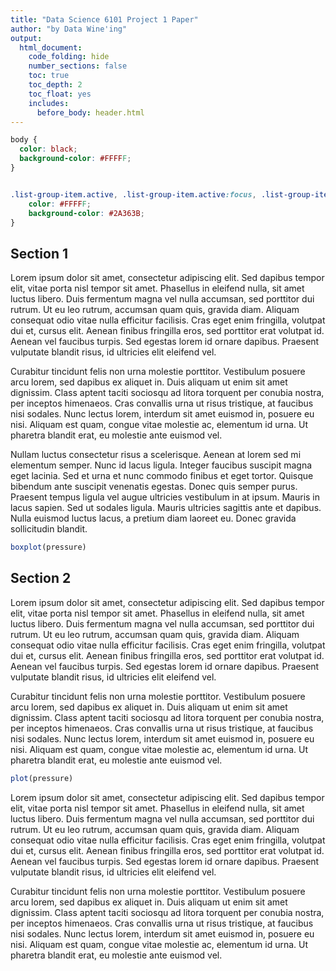 ```yaml
---
title: "Data Science 6101 Project 1 Paper"
author: "by Data Wine'ing"
output:
  html_document:
    code_folding: hide
    number_sections: false
    toc: true
    toc_depth: 2
    toc_float: yes
    includes: 
      before_body: header.html
---
```


```css

body {
  color: black;
  background-color: #FFFFF;
}


.list-group-item.active, .list-group-item.active:focus, .list-group-item.active:hover {
    color: #FFFFF;
    background-color: #2A363B;
}

```

## Section 1 

Lorem ipsum dolor sit amet, consectetur adipiscing elit. Sed dapibus tempor elit, vitae porta nisl tempor sit amet. Phasellus in eleifend nulla, sit amet luctus libero. Duis fermentum magna vel nulla accumsan, sed porttitor dui rutrum. Ut eu leo rutrum, accumsan quam quis, gravida diam. Aliquam consequat odio vitae nulla efficitur facilisis. Cras eget enim fringilla, volutpat dui et, cursus elit. Aenean finibus fringilla eros, sed porttitor erat volutpat id. Aenean vel faucibus turpis. Sed egestas lorem id ornare dapibus. Praesent vulputate blandit risus, id ultricies elit eleifend vel.

Curabitur tincidunt felis non urna molestie porttitor. Vestibulum posuere arcu lorem, sed dapibus ex aliquet in. Duis aliquam ut enim sit amet dignissim. Class aptent taciti sociosqu ad litora torquent per conubia nostra, per inceptos himenaeos. Cras convallis urna ut risus tristique, at faucibus nisi sodales. Nunc lectus lorem, interdum sit amet euismod in, posuere eu nisi. Aliquam est quam, congue vitae molestie ac, elementum id urna. Ut pharetra blandit erat, eu molestie ante euismod vel.

Nullam luctus consectetur risus a scelerisque. Aenean at lorem sed mi elementum semper. Nunc id lacus ligula. Integer faucibus suscipit magna eget lacinia. Sed et urna et nunc commodo finibus et eget tortor. Quisque bibendum ante suscipit venenatis egestas. Donec quis semper purus. Praesent tempus ligula vel augue ultricies vestibulum in at ipsum. Mauris in lacus sapien. Sed ut sodales ligula. Mauris ultricies sagittis ante et dapibus. Nulla euismod luctus lacus, a pretium diam laoreet eu. Donec gravida sollicitudin blandit.

```r
boxplot(pressure)
```

## Section 2

Lorem ipsum dolor sit amet, consectetur adipiscing elit. Sed dapibus tempor elit, vitae porta nisl tempor sit amet. Phasellus in eleifend nulla, sit amet luctus libero. Duis fermentum magna vel nulla accumsan, sed porttitor dui rutrum. Ut eu leo rutrum, accumsan quam quis, gravida diam. Aliquam consequat odio vitae nulla efficitur facilisis. Cras eget enim fringilla, volutpat dui et, cursus elit. Aenean finibus fringilla eros, sed porttitor erat volutpat id. Aenean vel faucibus turpis. Sed egestas lorem id ornare dapibus. Praesent vulputate blandit risus, id ultricies elit eleifend vel.

Curabitur tincidunt felis non urna molestie porttitor. Vestibulum posuere arcu lorem, sed dapibus ex aliquet in. Duis aliquam ut enim sit amet dignissim. Class aptent taciti sociosqu ad litora torquent per conubia nostra, per inceptos himenaeos. Cras convallis urna ut risus tristique, at faucibus nisi sodales. Nunc lectus lorem, interdum sit amet euismod in, posuere eu nisi. Aliquam est quam, congue vitae molestie ac, elementum id urna. Ut pharetra blandit erat, eu molestie ante euismod vel.

```r
plot(pressure)
```

Lorem ipsum dolor sit amet, consectetur adipiscing elit. Sed dapibus tempor elit, vitae porta nisl tempor sit amet. Phasellus in eleifend nulla, sit amet luctus libero. Duis fermentum magna vel nulla accumsan, sed porttitor dui rutrum. Ut eu leo rutrum, accumsan quam quis, gravida diam. Aliquam consequat odio vitae nulla efficitur facilisis. Cras eget enim fringilla, volutpat dui et, cursus elit. Aenean finibus fringilla eros, sed porttitor erat volutpat id. Aenean vel faucibus turpis. Sed egestas lorem id ornare dapibus. Praesent vulputate blandit risus, id ultricies elit eleifend vel.

Curabitur tincidunt felis non urna molestie porttitor. Vestibulum posuere arcu lorem, sed dapibus ex aliquet in. Duis aliquam ut enim sit amet dignissim. Class aptent taciti sociosqu ad litora torquent per conubia nostra, per inceptos himenaeos. Cras convallis urna ut risus tristique, at faucibus nisi sodales. Nunc lectus lorem, interdum sit amet euismod in, posuere eu nisi. Aliquam est quam, congue vitae molestie ac, elementum id urna. Ut pharetra blandit erat, eu molestie ante euismod vel. 
